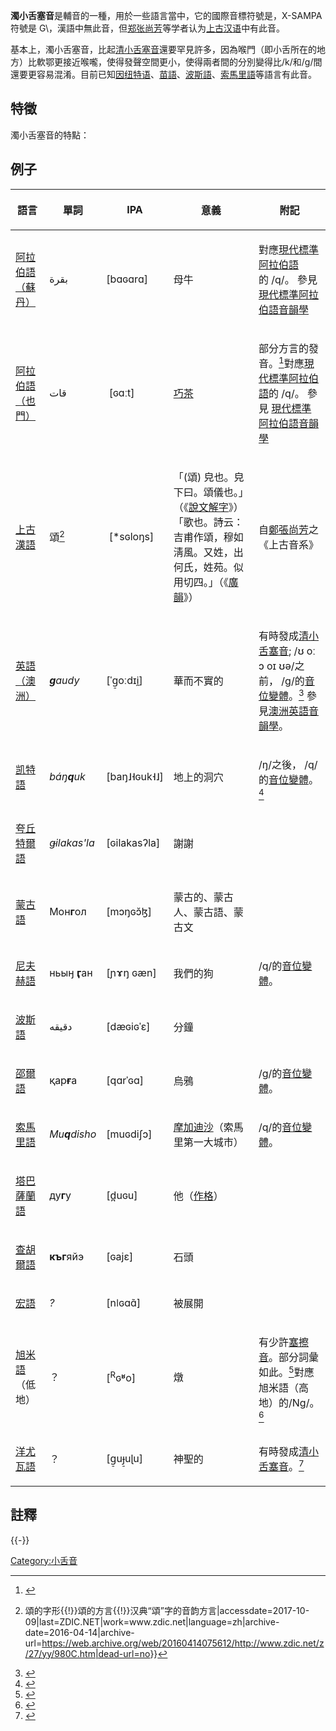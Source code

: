 {{Infobox IPA
|ipa symbol=ɢ
|ipa number=112
|decimal1=610
|x-sampa=G\
|kirshenbaum=G
|braille=*
|braille2=g
|imagefile=Voiced uvular stop (vector).svg
|imagesize=150px
}}

'''濁小舌塞音'''是輔音的一種，用於一些語言當中，它的國際音標符號是{{IPA|{{尖括号|ɢ}}}}，X-SAMPA符號是 G\，漢語中無此音，但[[郑张尚芳|郑张尚芳]]等学者认为[[上古汉语|上古汉语]]中有此音。

基本上，濁小舌塞音，比起[[清小舌塞音|清小舌塞音]]還要罕見許多，因為喉門（即小舌所在的地方）比軟鄂更接近喉嚨，使得發聲空間更小，使得兩者間的分別變得比/k/和/ɡ/間還要更容易混淆。目前已知[[因纽特语|因纽特语]]、[[苗語|苗語]]、[[波斯語|波斯語]]、[[索馬里語|索馬里語]]等語言有此音。

== 特徵 ==
濁小舌塞音的特點：

{{塞音}}
{{小舌音}}
{{濁音}}
{{口腔輔音}}
{{中央輔音}}
{{肺部氣流音}}

== 例子 ==
{| class="wikitable"
!語言
!單詞
!IPA
!意義
!附記
|-
|[[蘇丹阿拉伯語|阿拉伯語（蘇丹）]]
|بقرة
|[bɑɢɑrɑ]
|母牛
|對應[[现代标准阿拉伯语|現代標準阿拉伯語]]的 /q/。
參見 [[wikipedia:Arabic_phonology|現代標準阿拉伯語音韻學]] 
|-
|[[wikipedia:Yemeni_Arabic|阿拉伯語（也門）]]
|قات
| [ɢɑːt] 
|[[巧茶|巧茶]]
|部分方言的發音。<ref>{{Cite book|title=The Phonology and Morphology of Arabic|last=|first=Watson, Janet|publisher=Oxford University Press|year=2002|isbn=|location=New York|pages=}}</ref>對應[[现代标准阿拉伯语|現代標準阿拉伯語]]的 /q/。
參見 [[wikipedia:Arabic_phonology|現代標準阿拉伯語音韻學]]
|-
|[[上古漢語|上古漢語]]
|頌<ref>{{Cite web|url=http://www.zdic.net/z/27/yy/980C.htm|title=頌的音韵{{!}}頌的字形{{!}}頌的方言{{!}}汉典“頌”字的音韵方言|accessdate=2017-10-09|last=ZDIC.NET|work=www.zdic.net|language=zh|archive-date=2016-04-14|archive-url=https://web.archive.org/web/20160414075612/http://www.zdic.net/z/27/yy/980C.htm|dead-url=no}}</ref>
| [*sɢloŋs] 
|「(頌) 皃也。皃下曰。頌儀也。」（《[[说文解字|說文解字]]》）
「歌也。詩云：吉甫作頌，穆如淸風。又姓，出何氏，姓苑。似用切四。」（《[[廣韻|廣韻]]》）
|自[[郑张尚芳|鄭張尚芳]]之《上古音系》
|-
|[[澳大利亚英语|英語（澳洲）]]
|'''''g'''audy''
|[ˈɡ̠oːdɪi̯]
|華而不實的
|有時發成[[清小舌塞音|清小舌塞音]]; /ʊ oː ɔ oɪ ʊə/之前， /ɡ/的[[同位異音|音位變體]]。<ref>{{Cite book|title=Mannell, R.; Cox, F.; Harrington, J. (2009), An Introduction to Phonetics and Phonology, Macquarie University|last=|first=|publisher=|year=|isbn=|location=|pages=}}</ref>
參見[[wikipedia:Australian_English_phonology|澳洲英語音韻學]]。
|-
|[[凯特語|凯特語]]
|''báŋ'''q'''uk''
|[baŋ˩˧ɢuk˧˩]
|地上的洞穴
|/ŋ/之後， /q/的[[同位異音|音位變體]]。<ref>{{Cite book|title=Georg (2007), pp. 49, 67 and 77.|last=|first=|publisher=|year=|isbn=|location=|pages=}}</ref>
|-
|[[wikipedia:Ket_language|夸丘特爾語]]
|''ǥilakas'la''
|[ɢilakasʔla]
|謝謝
|
|-
|[[蒙古语|蒙古語]]
|Мон'''г'''ол
|[mɔŋɢɔ̆ɮ]
|蒙古的、蒙古人、蒙古語、蒙古文
|
|-
|[[尼夫赫語|尼夫赫語]]
|ньыӈ '''ӷ'''ан
|[ɲɤŋ ɢæn]
|我們的狗
|/q/的[[同位異音|音位變體]]。
|-
|[[波斯语|波斯語]]
|دقیقه
|[dæɢiɢˈɛ]
|分鐘
|
|-
|[[wikipedia:Shor_language|邵爾語]]
|қар'''ғ'''а
|[qɑrˈɢɑ]
|烏鴉
|/g/的[[同位異音|音位變體]]。
|-
|[[索馬里語|索馬里語]]
|''Mu'''q'''disho''
|[muɢdiʃɔ]
|[[摩加迪休|摩加迪沙]]（索馬里第一大城市）
|/q/的[[同位異音|音位變體]]。
|-
|[[塔巴薩蘭語|塔巴薩蘭語]]
|ду'''г'''у
|[d̪uɢu]
|他（[[作格|作格]]）
|
|-
|[[wikipedia:Tsakhur_language|查胡爾語]]
|'''къг'''яйэ
|[ɢajɛ]
|石頭
|
|-
|[[宏语|宏語]]
|''?''
|[nǀɢɑɑ̃]
|被展開
|
|-
|[[史興語|旭米語]]（低地）
|？
|[<sup>R</sup>ɢʶo]
|燉
|有少許[[塞擦音|塞擦音]]。部分詞彙如此。<ref>{{Cite book|title=Chirkova & Chen (2013), pp. 365–366.|last=|first=|publisher=|year=|isbn=|location=|pages=}}</ref>對應旭米語（高地）的/Nɡ/。<ref>{{Cite book|title=Chirkova, Katia; Chen, Yiya; Kocjančič Antolík, Tanja (2013), "Xumi, Part 2: Upper Xumi, the Variety of the Upper Reaches of the Shuiluo River" (PDF), Journal of the International Phonetic Association, 43 (3): 381–396, doi:10.1017/S0025100313000169|last=|first=|publisher=|year=|isbn=|location=|pages=}}</ref>
|-
|[[wikipedia:Yanyuwa_language|洋尤瓦語]]
|？
|[ɡ̠uɟ̠uɭu]
|神聖的
|有時發成[[清小舌塞音|清小舌塞音]]。<ref>{{Cite book|title=Ladefoged & Maddieson (1996), pp. 34-35.|last=|first=|publisher=|year=|isbn=|location=|pages=}}</ref>
|}

==註釋==
{{reflist|2}}
{{-}}
{{consonants|state=collapsed}}

[[Category:小舌音|Category:小舌音]]